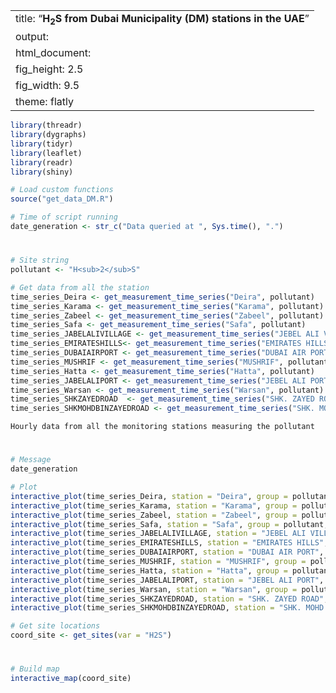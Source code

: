 
---
title: "**H<sub>2</sub>S from Dubai Municipality (DM) stations in the UAE**"
output:
  html_document:
    fig_height: 2.5
    fig_width: 9.5
    theme: flatly
---

```{r set_up, message = FALSE, echo = FALSE, warning = FALSE}
library(threadr)
library(dygraphs)
library(tidyr)
library(leaflet)
library(readr)
library(shiny)

# Load custom functions
source("get_data_DM.R")

# Time of script running
date_generation <- str_c("Data queried at ", Sys.time(), ".")
```
# 

## 
```{r import_data, message = FALSE, echo = FALSE, results = "hide", cache = TRUE, warning = FALSE}

# Site string
pollutant <- "H<sub>2</sub>S"

# Get data from all the station
time_series_Deira <- get_measurement_time_series("Deira", pollutant)
time_series_Karama <- get_measurement_time_series("Karama", pollutant)
time_series_Zabeel <- get_measurement_time_series("Zabeel", pollutant)
time_series_Safa <- get_measurement_time_series("Safa", pollutant)
time_series_JABELALIVILLAGE <- get_measurement_time_series("JEBEL ALI VILLAGE", pollutant)
time_series_EMIRATESHILLS<- get_measurement_time_series("EMIRATES HILLS", pollutant)
time_series_DUBAIAIRPORT <- get_measurement_time_series("DUBAI AIR PORT", pollutant)
time_series_MUSHRIF <- get_measurement_time_series("MUSHRIF", pollutant)
time_series_Hatta <- get_measurement_time_series("Hatta", pollutant)
time_series_JABELALIPORT <- get_measurement_time_series("JEBEL ALI PORT", pollutant)
time_series_Warsan <- get_measurement_time_series("Warsan", pollutant)
time_series_SHKZAYEDROAD  <- get_measurement_time_series("SHK. ZAYED ROAD", pollutant)
time_series_SHKMOHDBINZAYEDROAD <- get_measurement_time_series("SHK. MOHD. BIN ZAYED ROAD", pollutant)

```

 `Hourly data from all the monitoring stations measuring the pollutant`
 
# 

## 

```{r plot_NCMS_H2S, echo = FALSE, cache = TRUE}
# Message
date_generation

# Plot
interactive_plot(time_series_Deira, station = "Deira", group = pollutant, pollu= "H2S")
interactive_plot(time_series_Karama, station = "Karama", group = pollutant, pollu= "H2S")
interactive_plot(time_series_Zabeel, station = "Zabeel", group = pollutant, pollu= "H2S")
interactive_plot(time_series_Safa, station = "Safa", group = pollutant, pollu= "H2S")
interactive_plot(time_series_JABELALIVILLAGE, station = "JEBEL ALI VILLAGE", group = pollutant, pollu= "H2S")
interactive_plot(time_series_EMIRATESHILLS, station = "EMIRATES HILLS", group = pollutant, pollu= "H2S")
interactive_plot(time_series_DUBAIAIRPORT, station = "DUBAI AIR PORT", group = pollutant, pollu= "H2S")
interactive_plot(time_series_MUSHRIF, station = "MUSHRIF", group = pollutant, pollu= "H2S")
interactive_plot(time_series_Hatta, station = "Hatta", group = pollutant, pollu= "H2S")
interactive_plot(time_series_JABELALIPORT, station = "JEBEL ALI PORT", group = pollutant, pollu= "H2S")
interactive_plot(time_series_Warsan, station = "Warsan", group = pollutant, pollu= "H2S")
interactive_plot(time_series_SHKZAYEDROAD, station = "SHK. ZAYED ROAD", group = pollutant, pollu= "H2S")
interactive_plot(time_series_SHKMOHDBINZAYEDROAD, station = "SHK. MOHD. BIN ZAYED ROAD", group = pollutant, pollu= "H2S")

```


```{r import_data_for_map, message = FALSE, echo = FALSE, results = "hide", cache = TRUE}
# Get site locations
coord_site <- get_sites(var = "H2S")

```
#
 
##

```{r map, fig.height = 8, echo = FALSE, message = FALSE, cache = TRUE}
# Build map
interactive_map(coord_site)
```

 
 